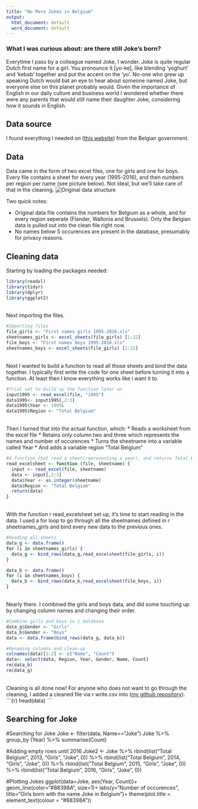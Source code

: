 ```yaml
---
title: "No More Jokes in Belgium"
output:
  html_document: default
  word_document: default
---
```


### What I was curious about: are there still Joke's born?
Everytime I pass by a colleague named Joke, I wonder. 
Joke is quite regular Dutch first name for a girl. You pronounce it [yo-ke], like blending 'yoghurt' and 'kebab' together and put the accent on the 'yo'. No-one who grew up speaking Dutch would bat an eye to hear about someone named Joke, but everyone else on this planet probably would.
Given the importance of English in our daily culture and business world I wondered whether there were any parents that would still name their daughter Joke, considering how it sounds in English.

## Data source
I found everything I needed on ([this website](http://statbel.fgov.be/nl/modules/publ2ications/statistiques/bevolking/bevolking_-_voornamen_van_de_pasgeborenen_1995-2014.jsp)) from the Belgian government.


## Data
Data came in the form of two excel files, one for girls and one for boys.
Every file contains a sheet for every year (1995-2016), and then numbers per region per name (see picture below). Not ideal, but we'll take care of that in the cleaning.
![Original data structure](Screenshot Original Excel.png)

Two quick notes:

* Original data file contains the numbers for Belgium as a whole, and for every region seperate (Flander, Wallonia and Brussels). Only the Belgian data is pulled out into the clean file right now.
* No names below 5 occurences are present in the database, presumably for privacy reasons.

## Cleaning data
Starting by loading the packages needed:
```r
library(readxl)
library(tidyr)
library(dplyr)
library(ggplot2)
```

<br>
Next importing the files. 
```r
#Importing files
file_girls <- "First names girls 1995-2016.xls"
sheetnames_girls <- excel_sheets(file_girls) [1:22]
file_boys <- "First names boys 1995-2016.xls"
sheetnames_boys <- excel_sheets(file_girls) [1:22]
```


<br>
Next I wanted to build a function to read all those sheets and bind the data together. I typically first write the code for one sheet before turning it into a function. At least then I know everything works like i want it to.

```r
#Trial set to build up the function later on
input1995 <- read_excel(file, "1995")
data1995<- input1995[,2:3]
data1995$Year <- 1995L
data1995$Region <- "Total Belgium"
``` 

<br>
Then I turned that into the actual function, which: 
* Reads a worksheet from the excel file 
* Retains only column two and three which represents the names and number of occurences 
* Turns the sheetname into a variable called Year
* And adds a variable region "Total Belgium"

```r
#A function that read a sheet(representing a year), and returns Total Belgium data
read_excelsheet <- function (file, sheetname) {
  input <- read_excel(file, sheetname)
  data <- input[,2:3]
  data$Year <- as.integer(sheetname)
  data$Region <- "Total Belgium"
  return(data)
}
```

<br>
With the function r read_excelsheet set up, it's time to start reading in the data. I used a for loop to go through all the sheetnames defined in r sheetnames_girls and bind every new data to the previous ones.
```r
#Reading all sheets 
data_g <- data.frame()
for (i in sheetnames_girls) {
  data_g <- bind_rows(data_g,read_excelsheet(file_girls, i))
}

data_b <- data.frame()
for (i in sheetnames_boys) {
  data_b <- bind_rows(data_b,read_excelsheet(file_boys, i))
}
```


<br>
Nearly there. I combined the girls and boys data, and did some touching up by changing column names and changing their order.
```r
#Combine girls and boys in 1 database
data_g$Gender <- "Girls"
data_b$Gender <- "Boys"
data <- data.frame(bind_rows(data_g, data_b))

#Renaming columns and clean-up
colnames(data)[1:2] <- c("Name", "Count")
data<- select(data, Region, Year, Gender, Name, Count)
rm(data_b)
rm(data_g)
```


<br>
Cleaning is all done now! For anyone who does not want to go through the cleaning, I added a cleaned file via r write.csv into ([my github repository](https://github.com/suzanbaert/PP1---First-names-in-Belgium)).
´´´{r}
head(data)
```

## Searching for Joke

#Searching for Joke
Joke <- filter(data, Name=="Joke")
Joke %>% 
  group_by (Year) %>% 
  summarise(Count)

#Adding empty rows until 2016
Joke2 <- Joke %>%
  rbind(list("Total Belgium", 2013, "Girls", "Joke", 0)) %>% 
  rbind(list("Total Belgium", 2014, "Girls", "Joke", 0)) %>% 
  rbind(list("Total Belgium", 2015, "Girls", "Joke", 0)) %>% 
  rbind(list("Total Belgium", 2016, "Girls", "Joke", 0)) 



#Plotting Jokes
ggplot(data=Joke, aes(Year, Count))+
  geom_line(color="#88398A", size=1)+
  labs(y="Number of occurences", title="Girls born with the name Joke in Belgium")+
  theme(plot.title = element_text(colour = "#88398A"))